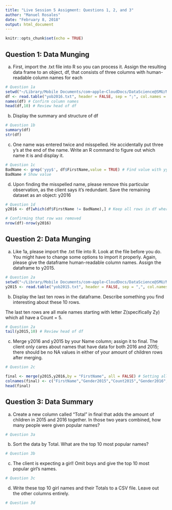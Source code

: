 ```yaml
---
title: "Live Session 5 Assigment: Questions 1, 2, and 3"
author: "Manuel Rosales"
date: "February 8, 2018" 
output: html_document
---
```


```r
knitr::opts_chunk$set(echo = TRUE)
```

## Question 1: Data Munging

a) First, import the .txt file into R so you can process it. Assign the resulting data frame to an object, df, that consists of three columns with human-readable column names for each

```r
# Question 1a
setwd("~/Library/Mobile Documents/com~apple~CloudDocs/DataScience@SMU/MSDS_DDS/DoingDDSGitHub/Unit_05")
df <- read.table("yob2016.txt", header = FALSE, sep = ";", col.names = c("FirstName","Gender","Count"))
names(df) # Confirm column names
head(df,10) # Review head of df
```

b) Display the summary and structure of df

```r
# Question 1b
summary(df)
str(df)
```

c) One name was entered twice and misspelled. He accidentally put three y's at the end of the name.  Write an R command to figure out which name it is and display it.

```r
# Question 1c
BadName <- grep('yyy$', df$FirstName,value = TRUE) # Find value with yyy and assign to BadName
BadName # Show value
```

d) Upon finding the misspelled name, please remove this particular observation, as the client says it's redundant.  Save the remaining dataset as an object: y2016 

```r
# Question 1d
y2016 <- df[which(df$FirstName != BadName),] # Keep all rows in df where FirstName != BadName

# Confirming that row was removed
nrow(df)-nrow(y2016) 
```


## Question 2: Data Munging

a) Like 1a, please import the .txt file into R.  Look at the file before you do.  You might have to change some options to import it properly.  Again, please give the dataframe human-readable column names.  Assign the dataframe to y2015.  

```r
# Question 2a
setwd("~/Library/Mobile Documents/com~apple~CloudDocs/DataScience@SMU/MSDS_DDS/DoingDDSGitHub/Unit_05")
y2015 <- read.table("yob2015.txt", header = FALSE, sep = ",", col.names = c("FirstName","Gender","Count"))
```

b) Display the last ten rows in the dataframe.  Describe something you find interesting about these 10 rows.

The last ten rows are all male names starting with letter Z(specifically Zy) which all have a Count = 5.

```r
# Question 2a
tail(y2015,10) # Review head of df
```

c)	Merge y2016 and y2015 by your Name column; assign it to final.  The client only cares about names that have data for both 2016 and 2015; there should be no NA values in either of your amount of children rows after merging.

```r
# Question 2c

final <- merge(y2015,y2016,by = "FirstName", all = FALSE) # Setting all = FALSE only brings names present in both data
colnames(final) <- c("FirstName","Gender2015","Count2015","Gender2016","Count2016" )
head(final)
```

## Question 3: Data Summary

a) Create a new column called "Total" in final that adds the amount of children in 2015 and 2016 together.  In those two years combined, how many people were given popular names?
```r
# Question 3a

```

b) Sort the data by Total.  What are the top 10 most popular names?
```r
# Question 3b

```

c) The client is expecting a girl!  Omit boys and give the top 10 most popular girl's names.
```r
# Question 3c

```

d) Write these top 10 girl names and their Totals to a CSV file.  Leave out the other columns entirely.
```r
# Question 3d

```